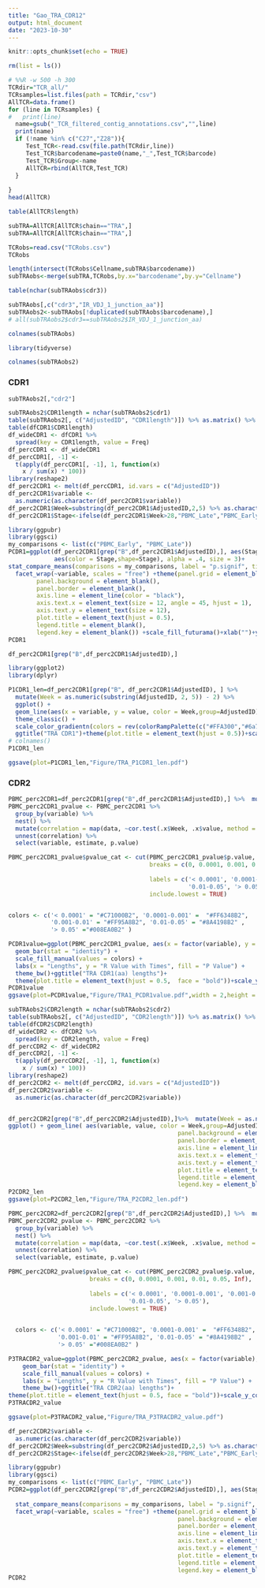 ```yaml
---
title: "Gao_TRA_CDR12"
output: html_document
date: "2023-10-30"
---
```




```r
knitr::opts_chunk$set(echo = TRUE)
```

```r
rm(list = ls())
```



```r
# %%R -w 500 -h 300 
TCRdir="TCR_all/"
TCRsamples=list.files(path = TCRdir,"csv")
AllTCR=data.frame()
for (line in TCRsamples) {
#   print(line)
  name=gsub("_TCR_filtered_contig_annotations.csv","",line)
  print(name)
  if (!name %in% c("C27","Z28")){
     Test_TCR<-read.csv(file.path(TCRdir,line))
     Test_TCR$barcodename=paste0(name,"_",Test_TCR$barcode)
     Test_TCR$Group<-name
     AllTCR=rbind(AllTCR,Test_TCR)
  }
 
}
head(AllTCR)

```
```r
table(AllTCR$length)
```

```r
subTRA=AllTCR[AllTCR$chain=="TRA",]
subTRA=AllTCR[AllTCR$chain=="TRA",]
```

```r
TCRobs=read.csv("TCRobs.csv")
TCRobs
```


```r
length(intersect(TCRobs$Cellname,subTRA$barcodename))
subTRAobs<-merge(subTRA,TCRobs,by.x="barcodename",by.y="Cellname")

```

```r
table(nchar(subTRAobs$cdr3))
```
```r
subTRAobs[,c("cdr3","IR_VDJ_1_junction_aa")]
subTRAobs2<-subTRAobs[!duplicated(subTRAobs$barcodename),]
# all(subTRAobs2$cdr3==subTRAobs2$IR_VDJ_1_junction_aa)
```

```r
colnames(subTRAobs)
```


```r
library(tidyverse)
```
```r
colnames(subTRAobs2)
```

### CDR1
```r
subTRAobs2[,"cdr2"]
```


```r
subTRAobs2$CDR1length = nchar(subTRAobs2$cdr1)
table(subTRAobs2[, c("AdjustedID", "CDR1length")]) %>% as.matrix() %>% as.data.frame() -> dfCDR1
table(dfCDR1$CDR1length)
df_wideCDR1 <- dfCDR1 %>%
  spread(key = CDR1length, value = Freq)
df_percCDR1 <- df_wideCDR1
df_percCDR1[, -1] <-
  t(apply(df_percCDR1[, -1], 1, function(x)
    x / sum(x) * 100))
library(reshape2)
df_perc2CDR1 <- melt(df_percCDR1, id.vars = c("AdjustedID"))
df_perc2CDR1$variable <-
  as.numeric(as.character(df_perc2CDR1$variable))
df_perc2CDR1$Week=substring(df_perc2CDR1$AdjustedID,2,5) %>% as.character() %>% as.numeric()
df_perc2CDR1$Stage<-ifelse(df_perc2CDR1$Week>28,"PBMC_Late","PBMC_Early")
```
```r
library(ggpubr)
library(ggsci)
my_comparisons <- list(c("PBMC_Early", "PBMC_Late"))
PCDR1=ggplot(df_perc2CDR1[grep("B",df_perc2CDR1$AdjustedID),], aes(Stage, value)) + geom_boxplot(position = position_dodge(width = 1), show.legend = FALSE, color = "black")+geom_point(position = position_jitter(seed = 2023, width = .25),
             aes(color = Stage,shape=Stage), alpha = .4, size = 3)+
stat_compare_means(comparisons = my_comparisons, label = "p.signif", tip.length = 0.01) +
  facet_wrap(~variable, scales = "free") +theme(panel.grid = element_blank(), 
        panel.background = element_blank(), 
        panel.border = element_blank(),
        axis.line = element_line(color = "black"),
        axis.text.x = element_text(size = 12, angle = 45, hjust = 1), 
        axis.text.y = element_text(size = 12),
        plot.title = element_text(hjust = 0.5),
        legend.title = element_blank(), 
        legend.key = element_blank()) +scale_fill_futurama()+xlab("")+ylab("Percentage %")+scale_color_manual(values = pal_futurama()(3)[2:3])+ggtitle("TRAV CDR1")
PCDR1
```
```r
df_perc2CDR1[grep("B",df_perc2CDR1$AdjustedID),]

```

```r
library(ggplot2)
library(dplyr)

P1CDR1_len=df_perc2CDR1[grep("B", df_perc2CDR1$AdjustedID), ] %>%
  mutate(Week = as.numeric(substring(AdjustedID, 2, 5)) - 2) %>%
  ggplot() +
  geom_line(aes(x = variable, y = value, color = Week,group=AdjustedID)) +
  theme_classic() +
  scale_color_gradientn(colors = rev(colorRampPalette(c("#FFA300","#6a73cf","#00AF99","#98D9E9" ))(100))) +labs(x="CDR1 length",y="Percentage(%)")+
  ggtitle("TRA CDR1")+theme(plot.title = element_text(hjust = 0.5))+scale_x_continuous(breaks = c(5,6))
# colnames()
P1CDR1_len
```
```r
ggsave(plot=P1CDR1_len,"Figure/TRA_P1CDR1_len.pdf")
```





### CDR2
```r
PBMC_perc2CDR1=df_perc2CDR1[grep("B",df_perc2CDR1$AdjustedID),] %>%  mutate(Week = as.numeric(substring(AdjustedID, 2, 5)) - 2)
PBMC_perc2CDR1_pvalue <- PBMC_perc2CDR1 %>%
  group_by(variable) %>%
  nest() %>% 
  mutate(correlation = map(data, ~cor.test(.x$Week, .x$value, method = "spearman")) %>% map(broom::tidy)) %>%
  unnest(correlation) %>%
  select(variable, estimate, p.value)

```
```r
PBMC_perc2CDR1_pvalue$pvalue_cat <- cut(PBMC_perc2CDR1_pvalue$p.value,
                                        breaks = c(0, 0.0001, 0.001, 0.01, 0.05, Inf),
                                        
                                        labels = c('< 0.0001', '0.0001-0.001', '0.001-0.01',
                                                   '0.01-0.05', '> 0.05'),
                                        include.lowest = TRUE)


colors <- c('< 0.0001' = "#C71000B2", '0.0001-0.001' =  "#FF6348B2", 
            '0.001-0.01' = "#FF95A8B2", '0.01-0.05' = "#8A4198B2" ,
            '> 0.05' ="#008EA0B2" )

PCDR1value=ggplot(PBMC_perc2CDR1_pvalue, aes(x = factor(variable), y = estimate, fill =pvalue_cat)) +
  geom_bar(stat = "identity") +
  scale_fill_manual(values = colors) +
  labs(x = "Lengths", y = "R Value with Times", fill = "P Value") +
  theme_bw()+ggtitle("TRA CDR1(aa) lengths")+ 
  theme(plot.title = element_text(hjust = 0.5,  face = "bold"))+scale_y_continuous(limits = c(-0.6,0.6))
PCDR1value
ggsave(plot=PCDR1value,"Figure/TRA1_PCDR1value.pdf",width = 2,height = 2)
```

```r
subTRAobs2$CDR2length = nchar(subTRAobs2$cdr2)
table(subTRAobs2[, c("AdjustedID", "CDR2length")]) %>% as.matrix() %>% as.data.frame() -> dfCDR2
table(dfCDR2$CDR2length)
df_wideCDR2 <- dfCDR2 %>%
  spread(key = CDR2length, value = Freq)
df_percCDR2 <- df_wideCDR2
df_percCDR2[, -1] <-
  t(apply(df_percCDR2[, -1], 1, function(x)
    x / sum(x) * 100))
library(reshape2)
df_perc2CDR2 <- melt(df_percCDR2, id.vars = c("AdjustedID"))
df_perc2CDR2$variable <-
  as.numeric(as.character(df_perc2CDR2$variable))


df_perc2CDR2[grep("B",df_perc2CDR2$AdjustedID),]%>%  mutate(Week = as.numeric(substring(AdjustedID, 2, 5)) - 2) %>% 
ggplot() + geom_line( aes(variable, value, color = Week,group=AdjustedID))+theme(panel.grid = element_blank(), 
                                                panel.background = element_blank(), 
                                                panel.border = element_blank(),
                                                axis.line = element_line(color = "black"),
                                                axis.text.x = element_text(size = 12, angle = 45, hjust = 1), 
                                                axis.text.y = element_text(size = 12),
                                                plot.title = element_text(hjust = 0.5),
                                                legend.title = element_blank(), 
                                                legend.key = element_blank())+ggtitle("TRA CDR2")+scale_x_continuous(breaks = c(5,6,7))+scale_color_gradientn(colors = rev(colorRampPalette(c("#FFA300","#6a73cf","#00AF99","#98D9E9" ))(100))) + labs(x="CDR2 length",y="Percentage(%)")->P2CDR2_len
P2CDR2_len
ggsave(plot=P2CDR2_len,"Figure/TRA_P2CDR2_len.pdf")
```

```r
PBMC_perc2CDR2=df_perc2CDR2[grep("B",df_perc2CDR2$AdjustedID),] %>%  mutate(Week = as.numeric(substring(AdjustedID, 2, 5)) - 2)
PBMC_perc2CDR2_pvalue <- PBMC_perc2CDR2 %>%
  group_by(variable) %>%
  nest() %>% 
  mutate(correlation = map(data, ~cor.test(.x$Week, .x$value, method = "spearman")) %>% map(broom::tidy)) %>%
  unnest(correlation) %>%
  select(variable, estimate, p.value)
```


```r
PBMC_perc2CDR2_pvalue$pvalue_cat <- cut(PBMC_perc2CDR2_pvalue$p.value,
                       breaks = c(0, 0.0001, 0.001, 0.01, 0.05, Inf),
                       
                       labels = c('< 0.0001', '0.0001-0.001', '0.001-0.01',
                                  '0.01-0.05', '> 0.05'),
                       include.lowest = TRUE)

  
  colors <- c('< 0.0001' = "#C71000B2", '0.0001-0.001' =  "#FF6348B2", 
              '0.001-0.01' = "#FF95A8B2", '0.01-0.05' = "#8A4198B2" ,
              '> 0.05' ="#008EA0B2" )

P3TRACDR2_value=ggplot(PBMC_perc2CDR2_pvalue, aes(x = factor(variable), y = estimate, fill =pvalue_cat)) +
    geom_bar(stat = "identity") +
    scale_fill_manual(values = colors) +
    labs(x = "Lengths", y = "R Value with Times", fill = "P Value") +
    theme_bw()+ggtitle("TRA CDR2(aa) lengths")+ 
theme(plot.title = element_text(hjust = 0.5, face = "bold"))+scale_y_continuous(limits = c(-0.8,0.8),breaks = seq(-0.8,0.8,0.2))
P3TRACDR2_value
```
```r
ggsave(plot=P3TRACDR2_value,"Figure/TRA_P3TRACDR2_value.pdf")
```
```r
df_perc2CDR2$variable <-
  as.numeric(as.character(df_perc2CDR2$variable))
df_perc2CDR2$Week=substring(df_perc2CDR2$AdjustedID,2,5) %>% as.character() %>% as.numeric()
df_perc2CDR2$Stage<-ifelse(df_perc2CDR2$Week>28,"PBMC_Late","PBMC_Early")
```


```r

library(ggpubr)
library(ggsci)
my_comparisons <- list(c("PBMC_Early", "PBMC_Late"))
PCDR2=ggplot(df_perc2CDR2[grep("B",df_perc2CDR2$AdjustedID),], aes(Stage, value)) + geom_boxplot(position = position_dodge(width = 1), show.legend = FALSE, color = "black")+geom_point(position = position_jitter(seed = 2023, width = .25),
                                                                                                                                                                                        aes(color = Stage,shape=Stage), alpha = .4, size = 3)+
  stat_compare_means(comparisons = my_comparisons, label = "p.signif", tip.length = 0.01) +
  facet_wrap(~variable, scales = "free") +theme(panel.grid = element_blank(),
                                                panel.background = element_blank(),
                                                panel.border = element_blank(),
                                                axis.line = element_line(color = "black"),
                                                axis.text.x = element_text(size = 12, angle = 45, hjust = 1),
                                                axis.text.y = element_text(size = 12),
                                                plot.title = element_text(hjust = 0.5),
                                                legend.title = element_blank(),
                                                legend.key = element_blank()) +scale_fill_futurama()+scale_color_manual(values = pal_futurama()(3)[2:3])+xlab("")+ylab("Percentage %")+ggtitle("TRAV CDR2")
PCDR2
```



